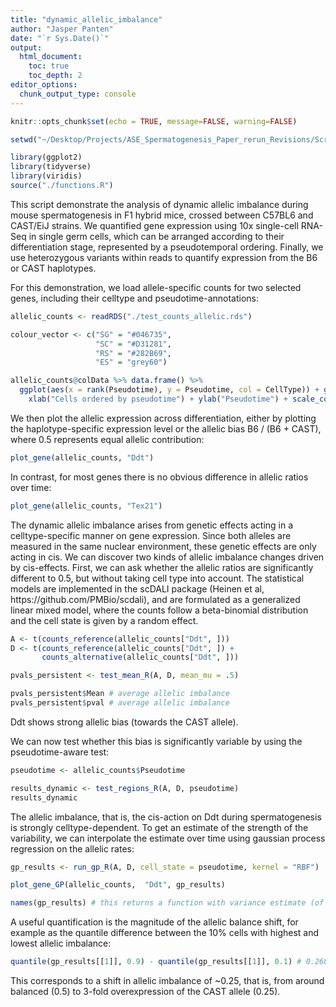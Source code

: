```yaml
---
title: "dynamic_allelic_imbalance"
author: "Jasper Panten"
date: "`r Sys.Date()`"
output: 
  html_document:
    toc: true
    toc_depth: 2
editor_options: 
  chunk_output_type: console
---
```


```r
knitr::opts_chunk$set(echo = TRUE, message=FALSE, warning=FALSE)
```

```r

setwd("~/Desktop/Projects/ASE_Spermatogenesis_Paper_rerun_Revisions/Scripts/Demonstrations/")

library(ggplot2)
library(tidyverse)
library(viridis)
source("./functions.R")

```

This script demonstrate the analysis of dynamic allelic imbalance during mouse spermatogenesis in F1 hybrid mice, crossed between C57BL6 and CAST/EiJ strains. We quantified gene expression using 10x single-cell RNA-Seq in single germ cells, which can be arranged according to their differentiation stage, represented by a pseudotemporal ordering. Finally, we use heterozygous variants within reads to quantify expression from the B6 or CAST haplotypes.

For this demonstration, we load allele-specific counts for two selected genes, including their celltype and pseudotime-annotations: 

```r

allelic_counts <- readRDS("./test_counts_allelic.rds")

colour_vector <- c("SG" = "#046735",
                   "SC" = "#D31281",
                   "RS" = "#282B69",
                   "ES" = "grey60")

allelic_counts@colData %>% data.frame() %>%
  ggplot(aes(x = rank(Pseudotime), y = Pseudotime, col = CellType)) + geom_point() + theme_bw(base_size = 20) + 
    xlab("Cells ordered by pseudotime") + ylab("Pseudotime") + scale_color_manual(values = colour_vector)

```

We then plot the allelic expression across differentiation, either by plotting the haplotype-specific expression level or the allelic bias B6 / (B6 + CAST), where 0.5 represents equal allelic contribution: 

```r

plot_gene(allelic_counts, "Ddt")

```

In contrast, for most genes there is no obvious difference in allelic ratios over time: 

```r

plot_gene(allelic_counts, "Tex21")

```

The dynamic allelic imbalance arises from genetic effects acting in a celltype-specific manner on gene expression. Since both alleles are measured in the same nuclear environment, these genetic effects are only acting in cis. 
We can discover two kinds of allelic imbalance changes driven by cis-effects. First, we can ask whether the allelic ratios are significantly different to 0.5, but without taking cell type into account. The statistical models are implemented in the scDALI package (Heinen et al, https://github.com/PMBio/scdali), and are formulated as a generalized linear mixed model, where the counts follow a beta-binomial distribution and the cell state is given by a random effect. 

```r

A <- t(counts_reference(allelic_counts["Ddt", ]))
D <- t(counts_reference(allelic_counts["Ddt", ]) + 
       counts_alternative(allelic_counts["Ddt", ]))

pvals_persistent <- test_mean_R(A, D, mean_mu = .5)

pvals_persistent$Mean # average allelic imbalance
pvals_persistent$pval # average allelic imbalance

```

Ddt shows strong allelic bias (towards the CAST allele). 

We can now test whether this bias is significantly variable by using the pseudotime-aware test: 


```r
pseudotime <- allelic_counts$Pseudotime

results_dynamic <- test_regions_R(A, D, pseudotime)
results_dynamic

```

The allelic imbalance, that is, the cis-action on Ddt during spermatogenesis is strongly celltype-dependent. 
To get an estimate of the strength of the variability, we can interpolate the estimate over time using gaussian process regression on the allelic rates: 

```r

gp_results <- run_gp_R(A, D, cell_state = pseudotime, kernel = "RBF")

plot_gene_GP(allelic_counts,  "Ddt", gp_results)

names(gp_results) # this returns a function with variance estimate (of the interpolated trajectory)

```

A useful quantification is the magnitude of the allelic balance shift, for example as the quantile difference between the 10% cells with highest and lowest allelic imbalance: 

```r

quantile(gp_results[[1]], 0.9) - quantile(gp_results[[1]], 0.1) # 0.2688

```

This corresponds to a shift in allelic imbalance of ~0.25, that is, from around balanced (0.5) to 3-fold overexpression of the CAST allele (0.25). 

